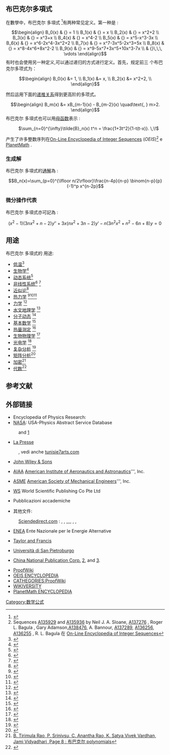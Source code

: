 ==布巴克尔多項式 ==

在數學中，布巴克尔 多項式  <ref>{{citation|first1=OD|last1=Oyodum|first2=OB|last2=Awojoyogbe|first3=MK.|last3=Dada|first4=JN|last4=Magnuson|journal=Eur. Phys. J. Appl. Phys.|volume=46|pages=21201–21202|title=On the earliest definition of the '''布巴克尔 polynomials'''|url=http://runners.ritsumei.ac.jp/cgi-bin/swets/hold-query-e?mode=1&key=&idxno=29124246|accessdate=2011-08-04|archive-date=2011-10-05|archive-url=https://web.archive.org/web/20111005015504/http://runners.ritsumei.ac.jp/cgi-bin/swets/hold-query-e?mode=1&key=&idxno=29124246|dead-url=yes}}</ref>有两种常见定义。第一种是 :
:<math>
\begin{align}
B_0(x) & {} = 1 \\
B_1(x) & {} = x \\
B_2(x) & {} = x^2+2 \\
B_3(x) & {} = x^3+x \\
B_4(x) & {} = x^4-2 \\
B_5(x) & {} = x^5-x^3-3x \\
B_6(x) & {} = x^6-2x^4-3x^2+2 \\
B_7(x) & {} = x^7-3x^5-2x^3+5x \\
B_8(x) & {} = x^8-4x^6+8x^2-2 \\
B_9(x) & {} = x^9-5x^7+3x^5+10x^3-7x \\
& {}\,\,\, \vdots
\end{align}
</math>
有时也会使用另一种定义,可以通过递归的方式进行定义。首先，规定前三 个布巴克尔多项式为：
:<math>\begin{align}
B_0(x) &= 1, \\
B_1(x) &= x, \\
B_2(x) &= x^2+2, \\
\end{align}</math>

然后运用下面的[[多项式|递推关系]]得到更高阶的多项式。

:<math>\begin{align}
B_m(x) &= xB_{m-1}(x) - B_{m-2}(x) \quad\text{, } m>2.
\end{align}</math>
布巴克尔 多項式也可以用[[母函数|母函数]]表示 :                     
: <math>\sum_{n=0}^{\infty}\tilde{B}_n(x) t^n = \frac{1+3t^2}{1-t(t-x)}. \,\!</math>

产生了许多整数序列在[[On-Line_Encyclopedia_of_Integer_Sequences|On-Line Encyclopedia of Integer Sequences]] (''OEIS'')<ref>Sequences [[OEIS:A135929|A135929]] and  [[OEIS:A135936|A135936]] by Neil J. A. Sloane, [[OEIS:A137276|A137276]] , Roger L. Bagula , Gary Adamson,[[OEIS:A138476|A138476]], A. Bannour, [[OEIS:A137289|A137289]], [[OEIS:A136256|A136256]], [[OEIS:A136255|A136255]] , R. L. Bagula 在 [[On-Line_Encyclopedia_of_Integer_Sequences|On-Line Encyclopedia of Integer Sequences]]</ref> e [http://planetmath.org/?op=getobj&from=objects&id=12200 PlanetMath] {{Wayback|url=http://planetmath.org/?op=getobj&from=objects&id=12200 |date=20201203115300 }}. 

===生成解===
布巴克尔 多項式的[[通解|通解]]為 :
:<math>B_n(x)=\sum_{p=0}^{\lfloor n/2\rfloor}\frac{n-4p}{n-p} \binom{n-p}{p} (-1)^p x^{n-2p} </math>


===微分操作代表===
布巴克尔 多項式亦可記為 :
:<math> (x^2-1)(3nx^2+n-2)y{''}+3x(nx^2+3n-2)y{'}-n(3n^2x^2+n^2-6n+8)y=0 \,</math>
== 用途 ==
布巴克尔 多項式的 用途:
*[[低温|低温]]<ref>{{citation|title= Book:Cryogenics: Theory, Processes and Applications, Chapter 8: Cryogenics Vessels Thermal Profilng Using the 布巴克尔 Polynomials Expansion Scheme Investigation , Editor: Allyson E.Hayes|url= https://www.novapublishers.com/catalog/product_info.php?products_id=17332&osCsid=06f25d4f739dc8ec36c5160f480acaef|accessdate= 2011-08-04|archive-date= 2012-10-11|archive-url= https://web.archive.org/web/20121011101844/https://www.novapublishers.com/catalog/product_info.php?products_id=17332&osCsid=06f25d4f739dc8ec36c5160f480acaef|dead-url= no}}</ref>
*[[生物学|生物学]]<ref>{{citation | journal=Journal of Theoretical Biology (Elsevier)|id={{doi:10.1016/j.jtbi.2010.12.002}} | author=B. Dubey, T.G. Zhao, M. Jonsson, H. Rahmanov| title = A solution to the accelerated-predator-satiety Lotka–Volterra predator–prey problem using 布巴克尔 polynomial expansion scheme| url=http://www.sciencedirect.com/science?_ob=ArticleURL&_udi=B6WMD-4Y88DJ2-3&_user=10&_coverDate=05%2F07%2F2010&_alid=1735682909&_rdoc=1&_fmt=high&_orig=search&_origin=search&_zone=rslt_list_item&_cdi=6932&_sort=r&_st=13&_docanchor=&view=c&_ct=3&_acct=C000050221&_version=1&_urlVersion=0&_userid=10&md5=59c5fe7394a9f231c68071947b70b311&searchtype=a}}</ref>
*[[动态系统|动态系统]]<ref>{{citation | journal=Journal of Theoretical Biology (Elsevier)|id={{doi:10.1016/j.jtbi.2010.01.026}} | author=A. Milgeam|title = The stability of the 布巴克尔 polynomials expansion scheme (BPES)-based solution to Lotka–Volterra problem | url=http://www.sciencedirect.com/science?_ob=ArticleURL&_udi=B6WMD-4Y88DJ2-3&_user=10&_coverDate=05%2F07%2F2010&_alid=1735677182&_rdoc=21&_fmt=high&_orig=search&_origin=search&_zone=rslt_list_item&_cdi=6932&_sort=r&_st=13&_docanchor=&view=c&_ct=68&_acct=C000050221&_version=1&_urlVersion=0&_userid=10&md5=8f60d31122c688778a250f496396c43c&searchtype=a }}</ref>
*[[非线性系统|非线性系统]]<ref>{{citation | journal=Mathematical and Computer Modelling(Elsevier)|id={{doi:10.1016/j.mcm.2011.02.031 }} | author=H. Koçak, A. Yıldırım, D.H. Zhang, S.T. Mohyud-Din| title = The Comparative 布巴克尔 Polynomials Expansion Scheme (BPES) and Homotopy Perturbation Method (HPM) for solving a standard nonlinear second-order boundary value problem| url=http://www.sciencedirect.com/science?_ob=ArticleURL&_udi=B6V0V-528GTH4-4&_user=10&_coverDate=07%2F31%2F2011&_alid=1735682480&_rdoc=3&_fmt=high&_orig=search&_origin=search&_zone=rslt_list_item&_cdi=5656&_sort=r&_st=13&_docanchor=&view=c&_ct=51&_acct=C000050221&_version=1&_urlVersion=0&_userid=10&md5=b7675a0e4d358b5daf33968de7cf46ec&searchtype=a}}</ref> <ref>{{citation | journal= The 7th International Conference on Differential Equations and Dynamic Systems, University of South Florida, Tampa, Fmorida USA, 15-18 December 2010 <Page 40 > | author= A. Yildirim | title= The 布巴克尔 polynomials expansion scheme for solving nonlinear science problems, | url= http://web3.cas.usf.edu/main/depts/mth/7thde/data/Abstracts-7thDEDS-Tampa.pdf | deadurl= yes | archiveurl= https://web.archive.org/web/20110722013350/http://web3.cas.usf.edu/main/depts/mth/7thde/data/Abstracts-7thDEDS-Tampa.pdf | archivedate= 2011年7月22日 }}</ref>
*[[近似论|近似论]]<ref>{{citation| journal=Journal of Integer Sequences (JIS)| author=Paul Barry, Aoife Hennessy| title=Meixner-Type Results for Riordan Arrays and Associated Integer Sequences, Chapter 6: '''''The 布巴克尔 polynomials '''''| url=http://www.emis.ams.org/journals/JIS/VOL13/Barry5/barry96s.pdf| accessdate=2011-08-04| archive-date=2018-04-28| archive-url=https://web.archive.org/web/20180428175159/http://www.emis.ams.org/journals/JIS/VOL13/Barry5/barry96s.pdf| dead-url=no}}</ref>
*[[热力学|热力学]] <ref>{{citation| journal= Russian Journal of Physical Chemistry A, Focus on Chemistry (Springer)| author= H. Koçak, Z. Dahong, A. Yildirim| title= A range-free method to determine antoine vapor-pressure heat transfer-related equation coefficients using the 布巴克尔 polynomials expansion scheme| url= http://www.springerlink.com/content/d78h761823628gl2/}}{{Dead link|date=2020年2月 |bot=InternetArchiveBot |fix-attempted=yes }}</ref><ref>{{citation| journal= Indian Journal of Physics(Springer)| author= H. Koçak, Z. Dahong, A. Yildirim| title= Analytical expression to temperature-dependent Kirkwood-Fröhlich dipole orientation parameter using the 布巴克尔 Polynomials Expansion Scheme (BPES)| url= http://www.springerlink.com/content/173787083245t267/}}{{Dead link|date=2020年2月 |bot=InternetArchiveBot |fix-attempted=yes }}</ref><ref>{{citation| journal=Jornal of Thermophysics and Heat Transfer (American Institute of Aeronautics and Astronautics) AIAA)| author=A. Belhadj, O. F. Onyango and N. Rozibaeva| title=布巴克尔 Polynomials Expansion Scheme-Related Heat Transfer Investigation Inside Keyhole Model| url=http://pdf.aiaa.org/jaPreview/JTHT/2009/PVJA41850.pdf}}{{dead link|date=2017年12月 |bot=InternetArchiveBot |fix-attempted=yes }}</ref>
*[[力学|力学]] <ref>{{citation | journal= International Journal of Non-Linear Mechanics(Elsevier)| author= D. H. Zhang| title = Study of a non-linear mechanical system using 布巴克尔 polynomials expansion scheme BPES|url=http://www.sciencedirect.com/science?_ob=ArticleURL&_udi=B6TJ2-51J36F8-1&_user=10&_coverDate=03%2F31%2F2011&_rdoc=1&_fmt=high&_orig=gateway&_origin=gateway&_sort=d&_docanchor=&view=c&_searchStrId=1736224281&_rerunOrigin=google&_acct=C000050221&_version=1&_urlVersion=0&_userid=10&md5=a7eda39bb611bdf91b105cb6d9f7e420&searchtype=a}}</ref>
*[[水文地理学|水文地理学]] <ref>{{citation| journal=Studies in Nonlinear Sciences (SNS)| author=Emna Gargouri-Ellouze, Noreen Sher Akbar, Sohail Nadeem| title=Modelling Nonlinear Bivariate Dependence Using the 布巴克尔 Polynomials Copula '''The 布巴克尔 polynomials '''| url=http://idosi.org/sns/2(1)11/3.pdf| accessdate=2011-08-04| archive-date=2020-09-22| archive-url=https://web.archive.org/web/20200922040214/http://idosi.org/sns/2(1)11/3.pdf| dead-url=no}}</ref>
*[[分子动态|分子动态]] <ref>{{citation| journal= Journal of Structural Chemistry (Springer)| author= W. X. Yue, H. Koçak, D. H. Zhang , A. Yıldırım| title= A second attempt to establish an analytical expression to steam-water dipole orientation parameter using the 布巴克尔 polynomials expansion scheme| url= http://www.springerlink.com/content/57681724u74gvg76/}}{{Dead link|date=2020年2月 |bot=InternetArchiveBot |fix-attempted=yes }}</ref>
*[[基本数学|基本数学]] <ref>{{citation| journal= Applied Sciences,(Balkan Society of Geometers, Geometry Balkan Press)| author= D. H. Zhang,  L. Naing| title= The 布巴克尔 polynomials expansion scheme BPES for solving a standard boundary value problem| url= http://www.mathem.pub.ro/apps/v12/A12-zh.pdf| accessdate= 2011-08-04| archive-date= 2020-09-28| archive-url= https://web.archive.org/web/20200928161544/http://www.mathem.pub.ro/apps/v12/A12-zh.pdf| dead-url= no}}</ref>
*[[热量测定|热量测定]] <ref>{{citation| journal=Journal of Thermal Analysis and Calorimetry(Akadémiai Kiadó, Springer Science & Kluwer Academic Publishers B.V.)| id={{doi:10.1007/s10973-009-0094-4  }}| author=A. Belhadj, J. Bessrour, M. Bouhafs and L. Barrallier| title=Experimental and theoretical cooling velocity profile inside laser welded metals using keyhole approximation and 布巴克尔 polynomials expansion| url=http://www.springerlink.com/content/2l03064124057686/?p=15de2fa57ce5478aa8a62c2b3a618213&pi=1}}{{Dead link|date=2020年2月 |bot=InternetArchiveBot |fix-attempted=yes }}</ref>
*[[生物物理学|生物物理学]] <ref>{{citation| journal=Heat and Mass Transfer(Springer Berlin / Heidelberg)| id=Volume 45, Number 10 / août 2009, pages:1247-1251 {{doi:10.1007/s00231-009-0493-x}}| author=S. Amir Hossein A. E. Tabatabaei, T. Gang Z., O. Bamidele A. and Folorunsho O. Moses| title=Cut-off cooling velocity profiling inside a keyhole model using the 布巴克尔 polynomials expansion scheme| url=http://www.springerlink.com/content/b125h6166r216313/}}{{Dead link|date=2020年2月 |bot=InternetArchiveBot |fix-attempted=yes }}</ref>
*[[光电学|光电学]] <ref>{{citation | journal=Modern Physics Letters B ([ISSN: 0217-9849, by WS: World Scientific Publishing Co Pte Ltd] )| author=S. Fridjine and M. Amlouk| title = A NEW PARAMETER-ABACUS FOR OTIMIZING PV-T HYBRID SOLAR DEVICES FUNCTIONAL MATERIALS USING 布巴克尔 POLYNOMIALS EXPANSION SCHEME| url=http://www.worldscinet.com/mplb/23/2317/S0217984909020321.html}}</ref>
*[[复杂分析|复杂分析]] <ref>{{citation | author=T. G. Zhao, Y. X. Wang and K. B. Ben Mahmoud | title=Limit and uniqueness of the 布巴克尔-Zhao polynomials single imaginary root sequence | journal=International Journal of Mathematics and Computation | volume=1 | number=08 | ISSN=0974-5718 | url=http://ceser.res.in/ijmc.html | deadurl=yes | archiveurl=https://web.archive.org/web/20110813091845/http://ceser.res.in/ijmc.html | archivedate=2011-08-13 }}</ref>
*[[矩阵分析|矩阵分析]]<ref> {{citation | first1=A. | last1=Luzon | first2=M. | last2=Moron |  | title=RECURRENCE RELATIONS FOR POLYNOMIAL SEQUENCES VIA RIORDAN MATRICES, Pages 24-25: 布巴克尔 POLYNOMIALS associated  Riordan matrix | url=http://arxiv.org/PS_cache/arxiv/pdf/0904/0904.2672v1.pdf}}</ref> 
*[[加密|加密]]<ref>[http://papers.ssrn.com/sol3/Delivery.cfm/SSRN_ID1523651_code1403499.pdf?abstractid=1523651&mirid=3 B.  Tirimula  Rao,   P.  Srinivsu, C.  Anantha  Rao,  K.  Satya  Vivek  Vardhan,  Jami   Vidyadhari ,Page 8 : 布巴克尔 polynomials]</ref>
*[[代数|代数]]<ref >{{Cite web |url=http://cujse.cankaya.edu.tr/archive/14/02_cujse_10018.pdf |title=Kiliç  Bülent,  Erdal Bas, Page 7, Citation 27: 布巴克尔 polynomials |access-date=2011-08-04 |archive-date=2018-04-20 |archive-url=https://web.archive.org/web/20180420214112/http://cujse.cankaya.edu.tr/archive/14/02_cujse_10018.pdf |dead-url=no }}</ref>


==参考文献==   
{{references |3}}

==外部链接==   
* Encyclopedia of Physics Research: {{citation| title= Encyclopedia of Physics Research, Chapter 21: Cryogenics Vessels Thermal Profilng Using the 布巴克尔多項式, Editors: Nancy B. Devins and Jillian P. Ramos| url= https://www.novapublishers.com/catalog/product_info.php?products_id=26337&osCsid=| accessdate= 2011-08-04| archive-date= 2016-03-04| archive-url= https://web.archive.org/web/20160304050649/https://www.novapublishers.com/catalog/product_info.php?products_id=26337&osCsid=| dead-url= no}}
* [[NASA|NASA]]: USA-Physics Abstract Service Database
:{{citation|title=a New Parameter:. AN Abacus for Optimizing Pv-T Hybrid Solar Device Functional Materials Using the 布巴克尔 多項式 Expansion Scheme|url=http://adsabs.harvard.edu/abs/2009MPLB...23.2179F|accessdate=2011-08-04|archive-date=2017-05-24|archive-url=https://web.archive.org/web/20170524161231/http://adsabs.harvard.edu/abs/2009MPLB...23.2179F|dead-url=no}} and [http://adsabs.harvard.edu/cgi-bin/nph-data_query?doi=10.1007/s00231-009-0493-x&db_key=PHY&link_type=ABSTRACT&high=499df58f2b32224]
* [[La_Presse|La Presse]]
:{{citation|title=De Khawarizmi à Euler|journal=La Presse Magazine|date=January 9, 2008|url=http://www.lapresse.tn/index.php?opt=15&categ=4&news=63764|accessdate=2011-08-04|archive-date=2012-03-29|archive-url=https://web.archive.org/web/20120329125429/http://www.lapresse.tn/index.php?opt=15&categ=4&news=63764|dead-url=no}} {{fr}}, vedi anche [https://web.archive.org/web/20110717112823/http://www.tunisie7arts.com/?nomPage=suite&newsid=555 tunisie7arts.com]
:{{citation|title=Le polynôme de 布巴克尔|journal=La Presse Magazine|date=April 22, 2007|issue=1019|page=6|url=http://www.lapresse.tn/pdf/magazine/2007-04-23_weekend22-04-2007.pdf}}{{dead link|date=2017年12月 |bot=InternetArchiveBot |fix-attempted=yes }} {{fr}} 
* [[John_Wiley_&_Sons|John Wiley & Sons]]
: {{citation|title=A new polynomial sequence... The 布巴克尔 Polynomials|journal=Numerical Methods for Partial Differential Equations NMPDE|url=http://www3.interscience.wiley.com/journal/120747691/abstract}}{{Dead link|date=2019年4月 |bot=InternetArchiveBot |fix-attempted=yes }} 
* [[AIAA|AIAA]] [[American_Institute_of_Aeronautics_and_Astronautics|American Institute of Aeronautics and Astronautics]]''', Inc.
:{{citation|title=Solution to Heat Equation Using 布巴克尔 Polynomials|journal=J. of Thermophysics and Heat Transfer|url=http://pdf.aiaa.org/jaPreview/JTHT/2009/PVJA40216.pdf}}{{dead link|date=2017年12月 |bot=InternetArchiveBot |fix-attempted=yes }}
* [[ASME|ASME]] [[American_Society_of_Mechanical_Engineers|American Society of Mechanical Engineers]]''', Inc.
:{{citation|title=布巴克尔 多項式 Weak Solutions to a Robin Boundary Conditioned Dynamic-State Heat Transfer Problem |journal=International Journal of Heat  Transfer |url=http://scitation.aip.org/getabs/servlet/GetabsServlet?prog=normal&id=JHTRAO000131000011111305000001&idtype=cvips&gifs=yes}}
* [[WS|WS]] World Scientific Publishing Co Pte Ltd
: {{citation|title=AMLOUK–布巴克尔 EXPANSIVITY..USING 布巴克尔 多項式 |journal=Functional Materials Letter|url=http://www.worldscinet.com/fml/02/0201/S1793604709000533.html}}
* Pubblicazioni accademiche
:{{citation|title=A new polynomial sequence ...The 布巴克尔 Polynomials|journal=International Journal of Applied Mathematics|url=http://www.diogenes.bg/ijam/|accessdate=2011-08-04|archive-date=2021-04-05|archive-url=https://web.archive.org/web/20210405002131/http://www.diogenes.bg/ijam/|dead-url=no}}
* 其他文件:
: {{citation|title=.  |journal=Journal of Crystal Growth|url=http://www.sciencedirect.com/science?_ob=ArticleURL&_udi=B6TWR-4VH4DK4-1&_user=10&_coverDate=05%2F31%2F2009&_alid=940174383&_rdoc=3&_fmt=high&_orig=search&_cdi=5569&_sort=r&_docanchor=&view=c&_ct=20&_acct=C000050221&_version=1&_urlVersion=0&_userid=10&md5=7c9d97ac48bb3c6519ca159d1a02a9afcitation}} 
:{{citation|title=.  ||journal=Current appied physics |url=http://www.sciencedirect.com/science?_ob=ArticleURL&_udi=B6W7T-4S1C2P8-1&_user=10&_coverDate=01%2F31%2F2009&_alid=940174383&_rdoc=1&_fmt=high&_orig=search&_cdi=6635&_sort=r&_docanchor=&view=c&_ct=20&_acct=C000050221&_version=1&_urlVersion=0&_userid=10&md5=5826e9cec07723dbee0f6e273f7ee6ca}}
: [http://www.sciencedirect.com Sciendedirect.com] {{Wayback|url=http://www.sciencedirect.com/ |date=20180511125310 }}: {{citation|title=.  |url=http://www.sciencedirect.com/science?_ob=ArticleURL&_udi=B6W7T-4VBDKKB-3&_user=10&_coverDate=09%2F30%2F2009&_alid=940174383&_rdoc=8&_fmt=high&_orig=search&_cdi=6635&_sort=r&_docanchor=&view=c&_ct=20&_acct=C000050221&_version=1&_urlVersion=0&_userid=10&md5=90e4fd3ad002b2476c4759376ae2f95d}}, {{citation|title=.  |url=http://www.sciencedirect.com/science?_ob=ArticleURL&_udi=B6W7T-4SP3SRJ-2&_user=10&_coverDate=05%2F31%2F2009&_alid=940174383&_rdoc=10&_fmt=high&_orig=search&_cdi=6635&_sort=r&_docanchor=&view=c&_ct=20&_acct=C000050221&_version=1&_urlVersion=0&_userid=10&md5=87d032acfae22c05bf14cc42cce8857e}},  {{citation|title=.  |url=http://www.sciencedirect.com/science?_ob=ArticleURL&_udi=B6W7T-4WH2M2Y-1&_user=10&_coverDate=06%2F11%2F2009&_alid=940174383&_rdoc=2&_fmt=high&_orig=search&_cdi=6635&_sort=r&_docanchor=&view=c&_ct=20&_acct=C000050221&_version=1&_urlVersion=0&_userid=10&md5=91419354fbb76cae9ef08046d7639f53}},{{citation|title=.  ||journal=Journal of Alloys and Compounds|url=http://www.sciencedirect.com/science?_ob=ArticleURL&_udi=B6TWY-4V1FBRS-1&_user=10&_coverDate=05%2F27%2F2009&_alid=940174383&_rdoc=7&_fmt=high&_orig=search&_cdi=5575&_sort=r&_docanchor=&view=c&_ct=20&_acct=C000050221&_version=1&_urlVersion=0&_userid=10&md5=79329cf1a9f6436cac799d7c65b3c28b}},{{citation|title=.  ||url=http://www.sciencedirect.com/science?_ob=ArticleURL&_udi=B6TWY-4VB01SB-1&_user=10&_coverDate=06%2F24%2F2009&_alid=940174383&_rdoc=4&_fmt=high&_orig=search&_cdi=5575&_sort=r&_docanchor=&view=c&_ct=20&_acct=C000050221&_version=1&_urlVersion=0&_userid=10&md5=ffb80ca0d83aa3d648a1bf1277f54988}}{{citation|title=.  |url=http://www.sciencedirect.com/science?_ob=ArticleURL&_udi=B6TWY-4W0SJYN-1&_user=10&_coverDate=07%2F29%2F2009&_alid=940174383&_rdoc=6&_fmt=high&_orig=search&_cdi=5575&_sort=r&_docanchor=&view=c&_ct=20&_acct=C000050221&_version=1&_urlVersion=0&_userid=10&md5=ac0398647b335b92d51b6f9c6594cd4c}},{{citation|title=.  ||url=http://www.sciencedirect.com/science?_ob=ArticleURL&_udi=B6TWY-4TYPJ82-1&_user=10&_coverDate=05%2F12%2F2009&_alid=940174383&_rdoc=9&_fmt=high&_orig=search&_cdi=5575&_sort=r&_docanchor=&view=c&_ct=20&_acct=C000050221&_version=1&_urlVersion=0&_userid=10&md5=185db3740cc3e081c10c21e1fa1eb9ea}}, {{citation|title=.  ||url=http://www.sciencedirect.com/science?_ob=ArticleURL&_udi=B6TWY-4WKTWVT-B&_user=10&_coverDate=06%2F24%2F2009&_alid=940174383&_rdoc=11&_fmt=high&_orig=search&_cdi=5575&_sort=r&_docanchor=&view=c&_ct=20&_acct=C000050221&_version=1&_urlVersion=0&_userid=10&md5=e9d6ea619298bd2dde5dcab3edc66878}}, {{citation|title=.  ||journal=Material Letters|url=http://www.sciencedirect.com/science?_ob=ArticleURL&_udi=B6TX9-4VGF3P2-5&_user=10&_coverDate=05%2F15%2F2009&_alid=940174383&_rdoc=12&_fmt=high&_orig=search&_cdi=5585&_sort=r&_docanchor=&view=c&_ct=20&_acct=C000050221&_version=1&_urlVersion=0&_userid=10&md5=2da24fe79b5884adccf45d7742b10d5f}}, {{citation|title=.  ||journal=Thermochimica Acta|url=http://www.sciencedirect.com/science?_ob=ArticleURL&_udi=B6THV-4TPX0JH-1&_user=10&_coverDate=01%2F15%2F2009&_alid=940174383&_rdoc=5&_fmt=high&_orig=search&_cdi=5292&_sort=r&_docanchor=&view=c&_ct=20&_acct=C000050221&_version=1&_urlVersion=0&_userid=10&md5=73c5255563fa35550f1528f7bb9140c0}}
* [[ENEA|ENEA]] Ente Nazionale per le Energie Alternative
: {{citation|title=An attempt... using 布巴克尔 多項式|journal=International Journal of Heat and Technology|url=http://termserv.casaccia.enea.it/eurotherm/indexHT.html|accessdate=2011-08-04|archive-date=2015-06-29|archive-url=https://web.archive.org/web/20150629190757/http://termserv.casaccia.enea.it/eurotherm/indexHT.html|dead-url=no}}
* [[Taylor_and_Francis|Taylor and Francis]]
: {{citation|title=Numerical Distribution of Temperature  During Welding Using 布巴克尔 Polynomials |journal= Numerical Heat Transfer, Part A, Applications|url=http://www.informaworld.com/smpp/content~db=all~content=a908590869?words=布巴克尔}}
* [[Università_di_San_Pietroburgo|Università di San Pietroburgo]] 
: {{citation|title=Establishment of an Ordinary Generating Function and a Christoffel-Darboux Type First-Order Differential Equation for the Heat Equation Related 布巴克尔-Turki Polynomials|journal= Journal of Differential Equations and C.P.|url=http://www.neva.ru/journal/j/pdf/布巴克尔2.pdf}}
:{{citation|title=Some new properties of the applied-physics related 布巴克尔 polynomials|url=http://www.neva.ru/journal/j/pdf/zhao.pdf|accessdate=2011-08-04|archive-date=2012-02-12|archive-url=https://web.archive.org/web/20120212221032/http://www.neva.ru/journal/j/pdf/zhao.pdf|dead-url=no}}
* [http://ztgz.diytrade.com/sdp/179333/4/main-611341.html China National Publication Corp.] {{Wayback|url=http://ztgz.diytrade.com/sdp/179333/4/main-611341.html |date=20201126122829 }} [https://web.archive.org/web/20120331021327/http://www.zhongtu.com.cn/Article.aspx?Code=17895031&View=baokanarticle%5D%2C%5Bhttps%3A%2F%2Fweb.archive.org%2Fweb%2F20120331021336%2Fhttp%3A%2F%2Fwww.zhongtu.com.cn%2FArticle.aspx%3FCode%3D14726201&View=baokanarticle%5D%2C%5Bhttps%3A%2F%2Fweb.archive.org%2Fweb%2F20120331021341%2Fhttp%3A%2F%2Fwww.zhongtu.com.cn%2FArticle.aspx%3FCode%3D16998437&View=baokanarticle%5D%2C%5Bhttps%3A%2F%2Fweb.archive.org%2Fweb%2F20120331021352%2Fhttp%3A%2F%2Fwww.zhongtu.com.cn%2FArticle.aspx%3FCode%3D18008892&View=baokanarticle%5D%2C%5Bhttps%3A%2F%2Fweb.archive.org%2Fweb%2F20120331021411%2Fhttp%3A%2F%2Fwww.zhongtu.com.cn%2FArticle.aspx%3FCode%3D17043888&View=baokanarticle%5D%2C%5Bhttps%3A%2F%2Fweb.archive.org%2Fweb%2F20120331021417%2Fhttp%3A%2F%2Fwww.zhongtu.com.cn%2FArticle.aspx%3FCode%3D19317811&View=baokanarticle%5D%2C%5Bhttps%3A%2F%2Fweb.archive.org%2Fweb%2F20120331021426%2Fhttp%3A%2F%2Fwww.zhongtu.com.cn%2FArticle.aspx%3FCode%3D15703410&View=baokanarticle%5D%2C%5Bhttps%3A%2F%2Fweb.archive.org%2Fweb%2F20120331021433%2Fhttp%3A%2F%2Fwww.zhongtu.com.cn%2FArticle.aspx%3FCode%3D20037626&View=baokanarticle%5D%2C%5Bhttps%3A%2F%2Fweb.archive.org%2Fweb%2F20120331021455%2Fhttp%3A%2F%2Fwww.zhongtu.com.cn%2FArticle.aspx%3FCode%3D20051040&View=baokanarticle%5D%2C%5Bhttps%3A%2F%2Fweb.archive.org%2Fweb%2F20120331021536%2Fhttp%3A%2F%2Fwww.zhongtu.com.cn%2FArticle.aspx%3FCode%3D15675269&View=baokanarticle%5D%2C%5Bhttps%3A%2F%2Fweb.archive.org%2Fweb%2F20120331021617%2Fhttp%3A%2F%2Fwww.zhongtu.com.cn%2FArticle.aspx%3FCode%3D15672825&View=baokanarticle%5D%2C%5Bhttps%3A%2F%2Fweb.archive.org%2Fweb%2F20120331021638%2Fhttp%3A%2F%2Fwww.zhongtu.com.cn%2FArticle.aspx%3FCode%3D15237167&View=baokanarticle%5D%2C%5Bhttps%3A%2F%2Fweb.archive.org%2Fweb%2F20120331021644%2Fhttp%3A%2F%2Fwww.zhongtu.com.cn%2FArticle.aspx%3FCode%3D15934518&View=baokanarticle%5D%2C%5Bhttps%3A%2F%2Fweb.archive.org%2Fweb%2F20120331021651%2Fhttp%3A%2F%2Fwww.zhongtu.com.cn%2FArticle.aspx%3FCode%3D15679889&View=baokanarticle%5D%2C%5Bhttps%3A%2F%2Fweb.archive.org%2Fweb%2F20120331021710%2Fhttp%3A%2F%2Fwww.zhongtu.com.cn%2FArticle.aspx%3FCode%3D15130669&View=baokanarticle%5D%2C%5Bhttps%3A%2F%2Fweb.archive.org%2Fweb%2F20120331021716%2Fhttp%3A%2F%2Fwww.zhongtu.com.cn%2FArticle.aspx%3FCode%3D17988075&View=baokanarticle%5D%2C%5Bhttps%3A%2F%2Fweb.archive.org%2Fweb%2F20120331021723%2Fhttp%3A%2F%2Fwww.zhongtu.com.cn%2FArticle.aspx%3FCode%3D19740627&View=baokanarticle%5D%2C%5Bhttps%3A%2F%2Fweb.archive.org%2Fweb%2F20120331021737%2Fhttp%3A%2F%2Fwww.zhongtu.com.cn%2FArticle.aspx%3FCode%3D20282958&View=baokanarticle%5D%2C%5Bhttps%3A%2F%2Fweb.archive.org%2Fweb%2F20120331021804%2Fhttp%3A%2F%2Fwww.zhongtu.com.cn%2FArticle.aspx%3FCode%3D19721268&View=baokanarticle%5D%2C%5Bhttps%3A%2F%2Fweb.archive.org%2Fweb%2F20120331021813%2Fhttp%3A%2F%2Fwww.zhongtu.com.cn%2FArticle.aspx%3FCode%3D17898561&View=baokanarticle%5D%2C%5Bhttps%3A%2F%2Fweb.archive.org%2Fweb%2F20120331021823%2Fhttp%3A%2F%2Fwww.zhongtu.com.cn%2FArticle.aspx%3FCode%3D16287761&View=baokanarticle%5D%2C%5Bhttps%3A%2F%2Fweb.archive.org%2Fweb%2F20120331021947%2Fhttp%3A%2F%2Fwww.zhongtu.com.cn%2FArticle.aspx%3FCode%3D18076766&View=baokanarticle%5D%2C%5Bhttps%3A%2F%2Fweb.archive.org%2Fweb%2F20120331021953%2Fhttp%3A%2F%2Fwww.zhongtu.com.cn%2FArticle.aspx%3FCode%3D20319383&View=baokanarticle%5D%2C%5Bhttps%3A%2F%2Fweb.archive.org%2Fweb%2F20120331022012%2Fhttp%3A%2F%2Fwww.zhongtu.com.cn%2FArticle.aspx%3FCode%3D15322125&View=baokanarticle%5D%2C%5Bhttps%3A%2F%2Fweb.archive.org%2Fweb%2F20120331022049%2Fhttp%3A%2F%2Fwww.zhongtu.com.cn%2FArticle.aspx%3FCode%3D16605334&View=baokanarticle%5D%2C%5Bhttps%3A%2F%2Fweb.archive.org%2Fweb%2F20120331022055%2Fhttp%3A%2F%2Fwww.zhongtu.com.cn%2FArticle.aspx%3FCode%3D17045870&View=baokanarticle%5D%2C%5Bhttps%3A%2F%2Fweb.archive.org%2Fweb%2F20120331022101%2Fhttp%3A%2F%2Fwww.zhongtu.com.cn%2FArticle.aspx%3FCode%3D16252317&View=baokanarticle%5D%2C%5Bhttps%3A%2F%2Fweb.archive.org%2Fweb%2F20120331022111%2Fhttp%3A%2F%2Fwww.zhongtu.com.cn%2FArticle.aspx%3FCode%3D17898404&View=baokanarticle%5D%2C%5Bhttps%3A%2F%2Fweb.archive.org%2Fweb%2F20120331023110%2Fhttp%3A%2F%2Fwww.zhongtu.com.cn%2FArticle.aspx%3FCode%3D16220799&View=baokanarticle%5D%2C%5Bhttps%3A%2F%2Fweb.archive.org%2Fweb%2F20120331023212%2Fhttp%3A%2F%2Fwww.zhongtu.com.cn%2FArticle.aspx%3FCode%3D15693933&View=baokanarticle%5D%2C%5Bhttps%3A%2F%2Fweb.archive.org%2Fweb%2F20120331023222%2Fhttp%3A%2F%2Fwww.zhongtu.com.cn%2FArticle.aspx%3FCode%3D15363058&View=baokanarticle%5D%2C%5Bhttps%3A%2F%2Fweb.archive.org%2Fweb%2F20120331023246%2Fhttp%3A%2F%2Fwww.zhongtu.com.cn%2FArticle.aspx%3FCode%3D19995434&View=baokanarticle], and [https://web.archive.org/web/20120331023301/http://www.zhongtu.com.cn/Article.aspx?Code=15537181&View=baokanarticle].

* [http://www.proofwiki.org/wiki/Definition:Boubaker_Polynomials  ProofWiki] {{Wayback|url=http://www.proofwiki.org/wiki/Definition:Boubaker_Polynomials |date=20210127112735 }}
* [[:oeis:wiki/Boubaker_polynomials|OEIS ENCYCLOPEDIA]]
* [http://www.proofwiki.org/wiki/Category:Boubaker_Polynomials CATHEGORIES:ProofWiki] {{Wayback|url=http://www.proofwiki.org/wiki/Category:Boubaker_Polynomials |date=20210125131447 }}
* [[:wikiversity:Boubaker_Polynomials|WIKIVERSITY]]
* [http://planetmath.org/encyclopedia/12200.html PlanetMath ENCYCLOPEDIA]

[[Category:数学公式|Category:数学公式]]